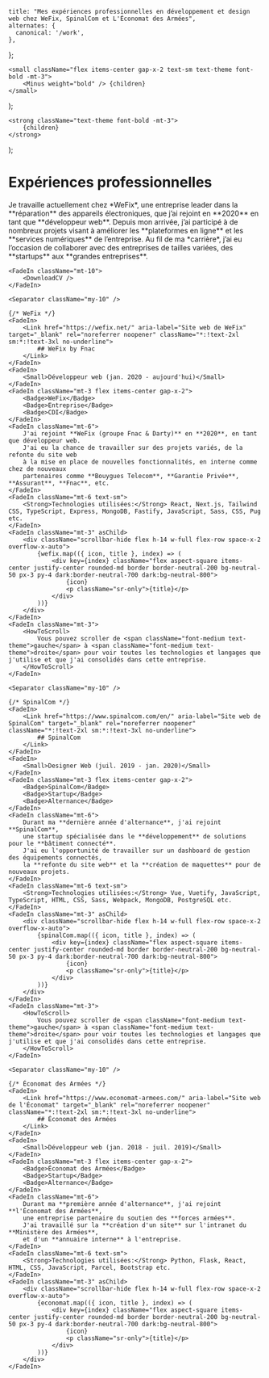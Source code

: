 
    title: "Mes expériences professionnelles en développement et design web chez WeFix, SpinalCom et L'Économat des Armées",
    alternates: {
      canonical: '/work',
    },
};

    <small className="flex items-center gap-x-2 text-sm text-theme font-bold -mt-3">
        <Minus weight="bold" /> {children}
    </small>
);

    <strong className="text-theme font-bold -mt-3">
        {children}
    </strong>
);

# Expériences professionnelles
<AnimatedNameLink />

<FadeInStagger className="mt-10" faster>
    <FadeIn>
        Je travaille actuellement chez *WeFix*, une entreprise leader dans la **réparation** des
        appareils électroniques, que j’ai rejoint en **2020** en tant que **développeur web**.
        Depuis mon arrivée, j’ai participé à de nombreux projets visant à améliorer les **plateformes
        en ligne** et les **services numériques** de l’entreprise.
    </FadeIn>
    <FadeIn className="mt-3">
        Au fil de ma *carrière*, j’ai eu l’occasion de collaborer avec des
        entreprises de tailles variées, des **startups** aux **grandes entreprises**.
    </FadeIn>

    <FadeIn className="mt-10">
        <DownloadCV />
    </FadeIn>

    <Separator className="my-10" />

    {/* WeFix */}
    <FadeIn>
        <Link href="https://wefix.net/" aria-label="Site web de WeFix" target="_blank" rel="noreferrer noopener" className="*:!text-2xl sm:*:!text-3xl no-underline">
            ## WeFix by Fnac
        </Link>
    </FadeIn>
    <FadeIn>
        <Small>Développeur web (jan. 2020 - aujourd'hui)</Small>
    </FadeIn>
    <FadeIn className="mt-3 flex items-center gap-x-2">
        <Badge>WeFix</Badge>
        <Badge>Entreprise</Badge>
        <Badge>CDI</Badge>
    </FadeIn>
    <FadeIn className="mt-6">
        J'ai rejoint **WeFix (groupe Fnac & Darty)** en **2020**, en tant que développeur web.
        J'ai eu la chance de travailler sur des projets variés, de la refonte du site web
        à la mise en place de nouvelles fonctionnalités, en interne comme chez de nouveaux
        partenaires comme **Bouygues Telecom**, **Garantie Privée**, **Assurant**, **Fnac**, etc.
    </FadeIn>
    <FadeIn className="mt-6 text-sm">
        <Strong>Technologies utilisées:</Strong> React, Next.js, Tailwind CSS, TypeScript, Express, MongoDB, Fastify, JavaScript, Sass, CSS, Pug etc.
    </FadeIn>
    <FadeIn className="mt-3" asChild>
        <div className="scrollbar-hide flex h-14 w-full flex-row space-x-2 overflow-x-auto">
            {wefix.map(({ icon, title }, index) => (
                <div key={index} className="flex aspect-square items-center justify-center rounded-md border border-neutral-200 bg-neutral-50 px-3 py-4 dark:border-neutral-700 dark:bg-neutral-800">
                    {icon}
                    <p className="sr-only">{title}</p>
                </div>
            ))}
        </div>
    </FadeIn>
    <FadeIn className="mt-3">
        <HowToScroll>
            Vous pouvez scroller de <span className="font-medium text-theme">gauche</span> à <span className="font-medium text-theme">droite</span> pour voir toutes les technologies et langages que j'utilise et que j'ai consolidés dans cette entreprise.
        </HowToScroll>
    </FadeIn>

    <Separator className="my-10" />

    {/* SpinalCom */}
    <FadeIn>
        <Link href="https://www.spinalcom.com/en/" aria-label="Site web de SpinalCom" target="_blank" rel="noreferrer noopener" className="*:!text-2xl sm:*:!text-3xl no-underline">
            ## SpinalCom
        </Link>
    </FadeIn>
    <FadeIn>
        <Small>Designer Web (juil. 2019 - jan. 2020)</Small>
    </FadeIn>
    <FadeIn className="mt-3 flex items-center gap-x-2">
        <Badge>SpinalCom</Badge>
        <Badge>Startup</Badge>
        <Badge>Alternance</Badge>
    </FadeIn>
    <FadeIn className="mt-6">
        Durant ma **dernière année d'alternance**, j'ai rejoint **SpinalCom**,
        une startup spécialisée dans le **développement** de solutions pour le **bâtiment connecté**.
        J'ai eu l'opportunité de travailler sur un dashboard de gestion des équipements connectés,
        la **refonte du site web** et la **création de maquettes** pour de nouveaux projets.
    </FadeIn>
    <FadeIn className="mt-6 text-sm">
        <Strong>Technologies utilisées:</Strong> Vue, Vuetify, JavaScript, TypeScript, HTML, CSS, Sass, Webpack, MongoDB, PostgreSQL etc.
    </FadeIn>
    <FadeIn className="mt-3" asChild>
        <div className="scrollbar-hide flex h-14 w-full flex-row space-x-2 overflow-x-auto">
            {spinalCom.map(({ icon, title }, index) => (
                <div key={index} className="flex aspect-square items-center justify-center rounded-md border border-neutral-200 bg-neutral-50 px-3 py-4 dark:border-neutral-700 dark:bg-neutral-800">
                    {icon}
                    <p className="sr-only">{title}</p>
                </div>
            ))}
        </div>
    </FadeIn>
    <FadeIn className="mt-3">
        <HowToScroll>
            Vous pouvez scroller de <span className="font-medium text-theme">gauche</span> à <span className="font-medium text-theme">droite</span> pour voir toutes les technologies et langages que j'utilise et que j'ai consolidés dans cette entreprise.
        </HowToScroll>
    </FadeIn>

    <Separator className="my-10" />

    {/* Économat des Armées */}
    <FadeIn>
        <Link href="https://www.economat-armees.com/" aria-label="Site web de l'Économat" target="_blank" rel="noreferrer noopener" className="*:!text-2xl sm:*:!text-3xl no-underline">
            ## Économat des Armées
        </Link>
    </FadeIn>
    <FadeIn>
        <Small>Développeur web (jan. 2018 - juil. 2019)</Small>
    </FadeIn>
    <FadeIn className="mt-3 flex items-center gap-x-2">
        <Badge>Économat des Armées</Badge>
        <Badge>Startup</Badge>
        <Badge>Alternance</Badge>
    </FadeIn>
    <FadeIn className="mt-6">
        Durant ma **première année d'alternance**, j'ai rejoint **l'Économat des Armées**,
        une entreprise partenaire du soutien des **forces armées**.
        J'ai travaillé sur la **création d'un site** sur l'intranet du **Ministère des Armées**,
        et d'un **annuaire interne** à l'entreprise.
    </FadeIn>
    <FadeIn className="mt-6 text-sm">
        <Strong>Technologies utilisées:</Strong> Python, Flask, React, HTML, CSS, JavaScript, Parcel, Bootstrap etc.
    </FadeIn>
    <FadeIn className="mt-3" asChild>
        <div className="scrollbar-hide flex h-14 w-full flex-row space-x-2 overflow-x-auto">
            {economat.map(({ icon, title }, index) => (
                <div key={index} className="flex aspect-square items-center justify-center rounded-md border border-neutral-200 bg-neutral-50 px-3 py-4 dark:border-neutral-700 dark:bg-neutral-800">
                    {icon}
                    <p className="sr-only">{title}</p>
                </div>
            ))}
        </div>
    </FadeIn>
</FadeInStagger>
